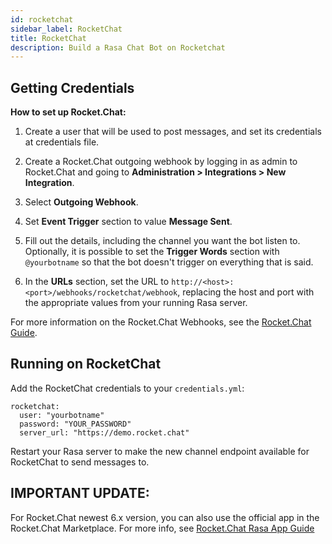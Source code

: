 ```yaml
---
id: rocketchat
sidebar_label: RocketChat
title: RocketChat
description: Build a Rasa Chat Bot on Rocketchat
---
```


## Getting Credentials

**How to set up Rocket.Chat:**

1. Create a user that will be used to post messages, and set its
   credentials at credentials file.

2. Create a Rocket.Chat outgoing webhook by logging in as admin to
   Rocket.Chat and going to
   **Administration > Integrations > New Integration**.

3. Select **Outgoing Webhook**.

4. Set **Event Trigger** section to value **Message Sent**.

5. Fill out the details, including the channel you want the bot
   listen to. Optionally, it is possible to set the
   **Trigger Words** section with `@yourbotname` so that the bot
   doesn't trigger on everything that is said.

6. In the **URLs** section, set the URL to 
   `http://<host>:<port>/webhooks/rocketchat/webhook`, replacing
   the host and port with the appropriate values from your running Rasa server.

For more information on the Rocket.Chat Webhooks, see the
[Rocket.Chat Guide](https://docs.rocket.chat/use-rocket.chat/workspace-administration/integrations).

## Running on RocketChat

Add the RocketChat credentials to your `credentials.yml`:

```yaml-rasa
rocketchat:
  user: "yourbotname"
  password: "YOUR_PASSWORD"
  server_url: "https://demo.rocket.chat"
```


Restart your Rasa server
to make the new channel endpoint available for RocketChat to send messages to.

## IMPORTANT UPDATE:

For Rocket.Chat newest 6.x version, you can also use the official app in the Rocket.Chat Marketplace. For more info, see [Rocket.Chat Rasa App Guide](https://docs.rocket.chat/extend-rocket.chat-capabilities/rocket.chat-marketplace/rocket.chat-public-apps-guides/omnichannel-apps/rasa-app) 
